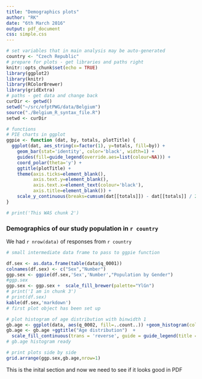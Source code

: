```yaml
---
title: "Demographics plots"
author: "RK"
date: "6th March 2016"
output: pdf_document
css: simple.css
---
```


```r
# set variables that in main analysis may be auto-generated
country <- "Czech Republic"
# prepare for plots - get libraries and paths right
knitr::opts_chunk$set(echo = TRUE)
library(ggplot2)
library(knitr)
library(RColorBrewer)
library(gridExtra)
# paths - get data and change back
curDir <- getwd()
setwd("~/src/efptPWG/data/Belgium")
source("./Belgium_R_syntax_file.R")
setwd <- curDir
```
```r
# functions
# PIE charts in ggplot
ggpie <- function (dat, by, totals, plotTitle) {
  ggplot(dat, aes_string(x=factor(1), y=totals, fill=by)) +
    geom_bar(stat='identity', color='black', width=1) +
    guides(fill=guide_legend(override.aes=list(colour=NA))) + 
    coord_polar(theta='y') +
    ggtitle(plotTitle) +
    theme(axis.ticks=element_blank(),
          axis.text.y=element_blank(),
          axis.text.x=element_text(colour='black'),
          axis.title=element_blank()) +
    scale_y_continuous(breaks=cumsum(dat[[totals]]) - dat[[totals]] / 2, labels=dat[[by]])
}

# print('This WAS chunk 2')
```

### Demographics of our study population in `r country`

We had `r nrow(data)` of responses from `r country`


```r

# small intermediate data frame to pass to ggpie function

df.sex <- as.data.frame(table(data$q_0001))
colnames(df.sex) <- c("Sex","Number")
ggp.sex <- ggpie(df.sex,'Sex','Number',"Population by Gender")
#ggp.sex
ggp.sex <- ggp.sex +  scale_fill_brewer(palette="YlGn")
# print('I am in chunk 3')
# print(df.sex)
kable(df.sex,'markdown')
# first plot object has been set up

# plot histogram of age distribution with binwidth 1
gb.age <- ggplot(data, aes(q_0002, fill=..count..)) +geom_histogram(color="white")
gb.age <- gb.age +ggtitle("Age distribution")  +
  scale_fill_continuous(trans = 'reverse', guide = guide_legend(title = "Nr."))
# gb.age histogram ready

# print plots side by side
grid.arrange(ggp.sex,gb.age,nrow=1)
```

This is the inital section and now we need to see if it looks good in PDF
